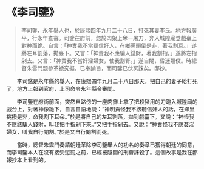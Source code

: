 # 《李司鑒》

> 李司鑒，永年舉人也，於康熙四年九月二十八日，打死其妻李氏。地方報廣平，行永年查審。司鑒在府前，忽於肉架上奪一屠刀，奔入城隍廟登戲臺上對神而跪。自言：「神責我不當聽信奸人，在鄉黨顛倒是非，著我割耳。」遂將左耳割落，拋臺下。又言：「神責我不應騙人錢財，著我割指。」遂將左指剁去。又言：「神責我不當奸淫婦女，使我割腎。」遂自閹，昏迷殭僕。時總督朱雲門題參革褫究擬，已奉諭旨，而司鑒已伏冥誅矣。邸抄。

&emsp;&emsp;李司鑑是永年縣的舉人，在康熙四年九月二十八日那天，把自己的妻子給打死了，地方上報到官府，上司命令永年縣令審問。

&emsp;&emsp;李司鑒在府衙前面，突然自路傍的一座肉攤上拿了把殺豬用的刀跑入城隍廟的戲台上，對著神像跪下，自言自語地說：“神明責怪我不該聽信奸人的話，在鄉里挑撥是非，命我割下耳朵。”於是將自己的左耳割落，拋到戲臺下。又說：“神怪我不應該騙人錢財，叫我把手指剁下來。”又把手指剁去。又說：“神責怪我不應姦淫婦女，叫我自行閹割。”於是又自行閹割而死。

&emsp;&emsp;當時，總督朱雲門奏請朝廷革除李司鑒舉人的功名的奏章已獲得朝廷的同意，而李司鑒本人在沒有接受懲罰之前，已經被陰間的刑曹誅殺了。這個故事是我在邸報抄本上看到的。
